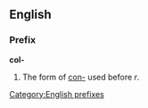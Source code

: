 ==English==
===Prefix===
'''col-'''

#The form of [[con-]] used before ''r''.

[[Category:English prefixes]]